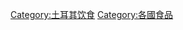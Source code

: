 {{Catnav|頁面分類|地理|国家|欧洲国家|土耳其}}
{{Catnav|頁面分類|各種主題的頁面分類|按國家分類|各國飲食|各國食品}}

[[Category:土耳其饮食|Category:土耳其饮食]]
[[Category:各國食品|Category:各國食品]]
